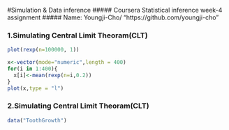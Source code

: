 #Simulation & Data inference
##### Coursera Statistical inference week-4 assignment 
##### Name: Youngji-Cho/ "https://github.com/youngji-cho"

### 1.Simulating Central Limit Theoram(CLT)

```r
plot(rexp(n=100000, 1))

x<-vector(mode="numeric",length = 400)
for(i in 1:400){
  x[i]<-mean(rexp(n=i,0.2))
}
plot(x,type = "l")
```

### 2.Simulating Central Limit Theoram(CLT)
```r
data("ToothGrowth")
```
